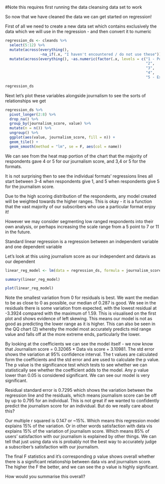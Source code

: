 #Note this requires first running the data cleansing data set to work

So now that we have cleaned the data we can get started on regression!

First of all we need to create a new data set which contains exclusively the data
which we will use in the regression - and then convert it to numeric

```r
regression_ds <- cleands %>% 
  select(5:12) %>% 
  mutate(across(everything(), 
                ~na_if(.x, "I haven't encountered / do not use these"))) %>% 
  mutate(across(everything(), ~as.numeric(factor(.x, levels = c("1 - Poor",
                                                                "2",
                                                                "3",
                                                                "4",
                                                                "5 - Excellent")))))

regression_ds
```
Next let's plot these variables alongside journalism to see the sorts of relationships
we get

```r
regression_ds %>% 
  pivot_longer(2:8) %>% 
  drop_na() %>% 
  group_by(journalism_score, value) %>% 
  mutate(n = n()) %>% 
  ungroup() %>% 
  ggplot(aes(value, journalism_score, fill = n)) +
  geom_tile() +
  geom_smooth(method = "lm", se = F, aes(col = name))
```

We can see from the heat map portion of the chart that the majority of respondents
gave 4 or 5 for our journalism score, and 3,4 or 5 for the formats. 

It is not surprising then to see the individual formats' regressions lines all 
start between 3-4 when respondents give 1, and 5 when respondents give 5 for the 
journalism score.

Due to the high scoring distribution of the respondents, any model created will 
be weighted towards the higher ranges. This is okay - it is a function that the
vast majority of our subscribers who use a particular format enjoy it!

However we may consider segmenting low ranged respondents into their own analysis, 
or perhaps increasing the scale range from a 5 point to 7 or 11 in the future.

Standard linear regression is a regression between an independent variable and one
dependent variable

Let's look at this using journalism score as our independent and datavis as our 
dependent

```r

linear_reg_model <- lm(data = regression_ds, formula = journalism_score ~ formats_datavis)

summary(linear_reg_model)

plot(linear_reg_model)
```
Note the smallest variation from 0 for residuals is best. We want the median to 
be as close to 0 as possible, our median of 0.287 is good. We see in the residuals 
there is some variation from expected, with the lowest residual at -3.3924 compared
with the maximum of 1.59. This is visualised on the first plot and shows evidence 
of left skewing. This means our model is not as good as predicting the lower range
as it is higher. This can also be seen in the QQ chart (2) whereby the model most
accurately predicts mid range value and falls off at the more extreme ends, particularly
the lower.

By looking at the coefficients we can see the model itself - we now know that
Journalism score = 0.32065 * Data vis score + 3.10981. The std error shows the 
variation at 95% confidence interval. The t values are calculated form the coefficients
and the std error and are used to calculate the p value. The p value is the significance
test which tests to see whether we can statistically see whether the coefficient adds
to the model. Any p value lower than 0.05 is considered significant. We can see our 
model is very significant. 


Residual standard error is 0.7295 which shows the variation between the regression line 
and the residuals, which means journalism score can be off by up to 0.795 for an 
individual. This is not great if we wanted to confidently predict the journalism 
score for an individual. But do we really care about this?

Our multiple r squared is 0.147 or ~15%. Which means this regression model explains
15% of the variation. Or in other words satisfaction with data vis explains 15%
of the variation of journalism score. Which means 85% of users' satisfaction with
our journalism is explained by other things. We can tell that just using data vis
is probably not the best way to accurately judge a subscriber's satisfaction with 
our journalism. 

The final F statistics and it's corresponding p value shows overall whether there 
is a significant relationship between data vis and journalism score. The higher 
the F the better, and we can see the p value is highly significant. 

How would you summarise this overall?

